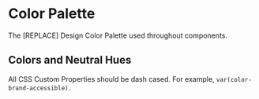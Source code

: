 
<!-- Utility Functions -->


<!-- Style Library Tokens -->


<Meta title="Protons/ColorPalette" />

# Color Palette

The [REPLACE] Design Color Palette used throughout components.

## Colors and Neutral Hues

All CSS Custom Properties should be dash cased. For example, `var(color-brand-accessible)`.

<ColorPalette>
  <ColorItem title="Color" subtitle="Prefix color name with --color- for CSS Custom Property" colors={flattenTokens(colors.colors)}></ColorItem>
</ColorPalette>
